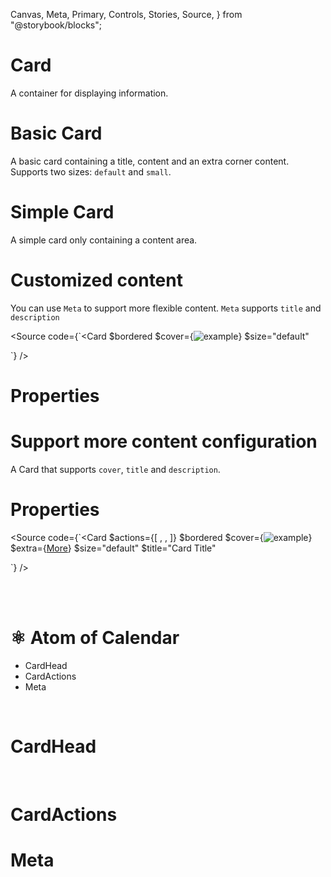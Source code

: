   Canvas,
  Meta,
  Primary,
  Controls,
  Stories,
  Source,
} from "@storybook/blocks";

<Meta of={CardStories} />

<h1 style={{ fontSize: "3rem" }}>Card</h1>

A container for displaying information.

# Basic Card

A basic card containing a title, content and an extra corner content. Supports two sizes: `default` and `small`.

<Canvas of={CardStories.BasicCard} />

# Simple Card

A simple card only containing a content area.

<Canvas of={CardStories.SimpleCard} />

# Customized content

You can use `Meta` to support more flexible content. `Meta` supports `title` and `description`

<Canvas of={CardStories.CustomizedCard} />

<Source
  code={`<Card
  $bordered
  $cover={<img alt="example" src="https://images.unsplash.com/photo-1530785602389-07594beb8b73?q=80&w=1000&auto=format&fit=crop&ixlib=rb-4.0.3&ixid=M3wxMjA3fDB8MHxzZWFyY2h8Mnx8cG9ydHJhaXRzfGVufDB8fDB8fHww"/>}
  $size="default"
>
  <Meta
    description="www.instagram.com"
    title="Europe Street beat"
  />
</Card>`}
/>

# Properties

<Controls of={CardStories.CustomizedCard} />

# Support more content configuration

A Card that supports `cover`, `title` and `description`.

<Canvas of={CardStories.MoreConfigurationCard} />

# Properties

<Controls of={CardStories.MoreConfigurationCard} />

<Source
  code={`<Card
  $actions={[
    <SettingOutlined key="setting" />,
    <EditOutlined key="edit" />,
    <EllipsisOutlined key="ellipsis" />
  ]}
  $bordered
  $cover={<img alt="example" src="https://images.unsplash.com/photo-1530785602389-07594beb8b73?q=80&w=1000&auto=format&fit=crop&ixlib=rb-4.0.3&ixid=M3wxMjA3fDB8MHxzZWFyY2h8Mnx8cG9ydHJhaXRzfGVufDB8fDB8fHww"/>}
  $extra={<a href="#">More</a>}
  $size="default"
  $title="Card Title"
>
  <Meta
    description="www.instagram.com"
    title="Europe Street beat"
  />
</Card>`}
/>

<br />
<br />

# ⚛️ Atom of Calendar

- CardHead
- CardActions
- Meta

<br />

# CardHead

<Canvas of={CardStories.Head} />

<Controls of={CardStories.Head} />

<br />

# CardActions

<Canvas of={CardStories.Actions} />

<Controls of={CardStories.Actions} />

# Meta

<Canvas of={CardStories.Content} />

<Controls of={CardStories.Content} />
